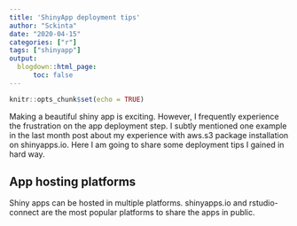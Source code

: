 ```yaml
---
title: 'ShinyApp deployment tips'
author: "Sckinta"
date: "2020-04-15"
categories: ["r"]
tags: ["shinyapp"]
output: 
  blogdown::html_page:
      toc: false
---
```

  
```r
knitr::opts_chunk$set(echo = TRUE)
```

Making a beautiful shiny app is exciting. However, I frequently experience the frustration on the app deployment step. I subtly mentioned one example in the last month post about my experience with aws.s3 package installation on shinyapps.io. Here I am going to share some deployment tips I gained in hard way.

## App hosting platforms
Shiny apps can be hosted in multiple platforms. shinyapps.io and rstudio-connect are the most popular platforms to share the apps in public.  

